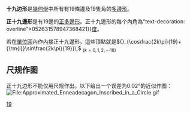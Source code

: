 {{infobox polygon
|edges=19
|image=Regular polygon 19 annotated.svg
|S. symbol={19}
|C-D diagram=[[File:CDW_ring.svg|File:CDW_ring.svg]][[File:CDW_19.svg|File:CDW_19.svg]][[File:CDW_dot.svg|File:CDW_dot.svg]]
|angle=161.052
}}

'''十九边形'''是[[幾何學|幾何學]]中所有有19條邊及19隻角的[[多邊形|多邊形]]。

'''正十九邊形'''是有19邊的[[正多邊形|正多邊形]]。正十九邊形的每个內角為{{nowrap|161.<span style{{=}}"text-decoration: overline">052631578947368421</span>}}[[角度|度]]。

若在[[單位圓|單位圓]]內作內接正十九邊形，這些頂點就是<math>{}_{\cos\frac{2k\pi}{19}+{\rm{i}}\sin\frac{2k\pi}{19}}\,</math> <math>{}_{\left(k=0,1,2,\cdots 18\right)}\,</math>

==尺规作图==
正十九边形不能仅用尺规作出。以下给出一个误差为0.02°的近似作图：
[[File:Approximated_Enneadecagon_Inscribed_in_a_Circle.gif|File:Approximated_Enneadecagon_Inscribed_in_a_Circle.gif]]
{{geometry-stub}}

{{多邊形}}
[[Category:多邊形|19]]